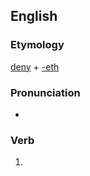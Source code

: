 ==English==

===Etymology===
[[deny]] + [[-eth]]

===Pronunciation===
* {{rhymes|aɪəθ}}

===Verb===
{{en-verb form}}

# {{archaic third-person singular of|deny}}